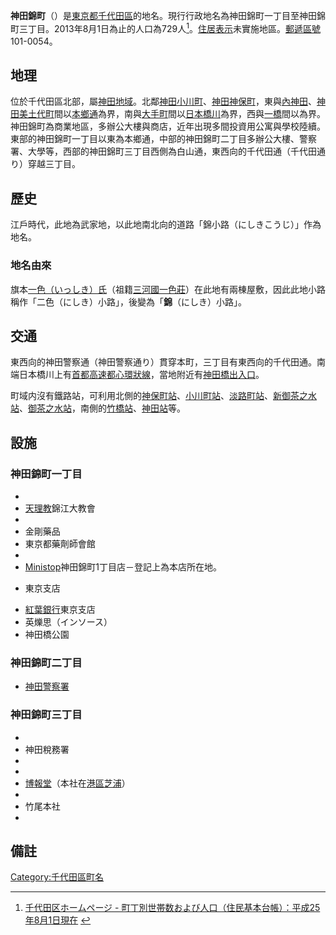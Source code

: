 {{pathnav|日本|東京都|千代田區|frame=1}}
{{Infobox Settlement
|official_name = 神田錦町
|native_name =
|settlement_type = [[町|町]]
|image_skyline = Tokyo Route 403 -01.jpg
|imagesize = 250px
|image_caption = [[東京都道403號大手町湯島線|東京都道403號大手町湯島線]]（內堀通）
|image_flag =
|image_seal =
| image_map =
| map_caption =
| pushpin_map =
|subdivision_type = [[國家|國家]]
|subdivision_name = [[File:Flag_of_Japan.svg|border]] [[日本|日本]]
|subdivision_type1 = [[都道府縣|都道府縣]]
|subdivision_name1 = [[File:Flag_of_Tokyo_Prefecture.svg|25px]] [[東京都|東京都]]
|subdivision_type2 = [[東京都區部|特別區]]
|subdivision_name2 = [[File:Flag_of_Chiyoda,_Tokyo.svg|25px]] [[千代田區|千代田區]]
|established_title =
|established_date =
|government_type =
|leader_title =
|leader_name =
|area_magnitude =
|area_total_sq_mi =
|area_total_km2 =
|area_land_sq_mi =
|area_land_km2 =
|area_urban_sq_mi =
|area_urban_km2 =
|area_metro_km2 =
|area_metro_sq_mi =
|population_as_of= 2013年（平成25年）8月1日
|population_footnotes =
|population_total = 729
|population_urban =
|population_metro =
|population_density_sq_mi =
|population_density_km2 =
| timezone = [[日本標準時間|JST]]
| utc_offset = +9
|timezone_DST =
|utc_offset_DST =
|latd=|latm=|lats=|latNS=
|longd=|longm=|longs=|longEW=
|elevation_footnotes=
|elevation_m =
|elevation_ft =
|postal_code_type = [[郵遞區號|郵遞區號]]
|postal_code = 101-0054
|area_code =
|website =
|footnotes =
}}
'''神田錦町'''（{{jpn|j=神田錦町|hg=かんだにしきちょう|rm=Kanda-nishikichō|f=y}}）是[[東京都|東京都]][[千代田區|千代田區]]的地名。現行行政地名為神田錦町一丁目至神田錦町三丁目。2013年8月1日為止的人口為729人<ref>[http://www.city.chiyoda.lg.jp/koho/kuse/gaiyo/toke/cho-setai/cho-setaih2508.html 千代田区ホームページ - 町丁別世帯数および人口（住民基本台帳）：平成25年8月1日現在] {{webarchive|url=https://web.archive.org/web/20131027221615/http://www.city.chiyoda.lg.jp/koho/kuse/gaiyo/toke/cho-setai/cho-setaih2508.html |date=2013-10-27 }}</ref>。[[住居表示|住居表示]]未實施地區。[[郵遞區號|郵遞區號]]101-0054。

== 地理 ==
位於千代田區北部，屬[[神田區|神田地域]]。北鄰[[神田小川町|神田小川町]]、[[神田神保町|神田神保町]]，東與[[內神田|內神田]]、[[神田美土代町|神田美土代町]]間以[[本鄉通|本鄉通]]為界，南與[[大手町_(千代田區)|大手町]]間以[[日本橋川|日本橋川]]為界，西與[[一橋|一橋]]間以{{link-ja|白山通|白山通り}}為界。神田錦町為商業地區，多辦公大樓與商店，近年出現多間投資用公寓與學校陸續。東部的神田錦町一丁目以東為本鄉通，中部的神田錦町二丁目多辦公大樓、警察署、大學等，西部的神田錦町三丁目西側為白山通，東西向的千代田通（千代田通り）穿越三丁目。

== 歷史 ==
江戶時代，此地為武家地，以此地南北向的道路「錦小路（にしきこうじ）」作為地名。
=== 地名由來 ===
旗本[[一色氏|一色（いっしき）氏]]（祖籍[[三河國|三河國]][[一色町|一色莊]]）在此地有兩棟屋敷，因此此地小路稱作「二色（にしき）小路」，後變為「'''錦'''（にしき）小路」。

== 交通 ==
東西向的神田警察通（神田警察通り）貫穿本町，三丁目有東西向的千代田通。南端日本橋川上有[[首都高速都心環狀線|首都高速都心環狀線]]，當地附近有[[神田橋出入口|神田橋出入口]]。

町域内沒有鐵路站，可利用北側的[[神保町站|神保町站]]、[[小川町站_(東京都)|小川町站]]、[[淡路町站|淡路町站]]、[[新御茶之水站|新御茶之水站]]、[[御茶之水站|御茶之水站]]，南側的[[竹橋站|竹橋站]]、[[神田站_(東京都)|神田站]]等。

== 設施 ==
=== 神田錦町一丁目 ===
* {{link-ja|東京天理教館|東京天理教館}}
* [[天理教|天理教]]錦江大教會
* {{link-ja|大鵬藥品工業|大鵬薬品工業}}
* 金剛藥品
* 東京都藥劑師會館
* {{link-ja|日清製粉集團本社|日清製粉グループ本社}}
* [[Ministop|Ministop]]神田錦町1丁目店－登記上為本店所在地。
* {{link-ja|北日本銀行|北日本銀行}}東京支店
* [[紅葉銀行|紅葉銀行]]東京支店
* 英爍思（インソース）
* 神田橋公園

===神田錦町二丁目===
*[[神田警察署|神田警察署]]

===神田錦町三丁目===
*{{link-ja|學士會|学士会|學士會館|}}
*神田稅務署
*{{link-ja|錦城學園高等學校|錦城学園高等学校}}
*{{link-ja|正則學園高等學校|正則学園高等学校}}
*[[博報堂|博報堂]]（本社在[[港區_(東京都)|港區]][[芝浦|芝浦]]）
*{{link-ja|Ohmsha|オーム社}}
*竹尾本社
*{{link-ja|都自動車|都自動車}}

== 備註 ==
{{reflist}}

{{千代田區的町名}}

{{DEFAULTSORT:Kanda-Nishikicho}}
[[Category:千代田區町名|Category:千代田區町名]]